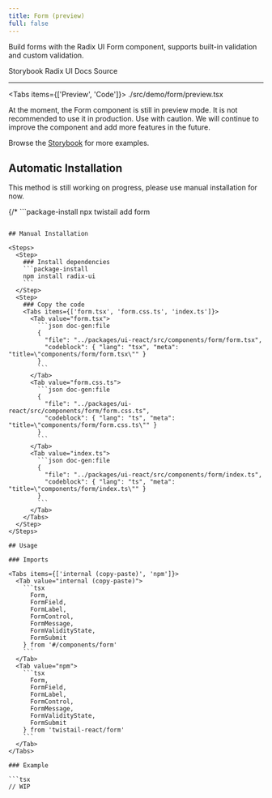 ```yaml
---
title: Form (preview)
full: false
---
```


Build forms with the Radix UI Form component, supports built-in validation and custom validation.

<Badges>
  <BadgeLink href="https://storybook.twistail.com/?path=/docs/base-components-form--docs" external>
    Storybook
  </BadgeLink>
  <BadgeLink href="https://www.radix-ui.com/primitives/docs/components/form#api-reference" external>
    Radix UI Docs
  </BadgeLink>
  <BadgeLink href="https://github.com/riipandi/twistail/tree/main/packages/ui-react/src/components/form" external>
    Source
  </BadgeLink>
</Badges>

---


<Tabs items={['Preview', 'Code']}>
  <Tab value="Preview" className="rounded-b-xl flex min-h-44 flex-wrap items-center justify-center gap-4 py-20 not-prose">
    <Demo />
  </Tab>
  <Tab value="Code">
    <include cwd lang="tsx">./src/demo/form/preview.tsx</include>
  </Tab>
</Tabs>

<Callout type='warn' title='Attention'>
  At the moment, the Form component is still in preview mode. It is not recommended to use it in production.
  Use with caution. We will continue to improve the component and add more features in the future.
</Callout>

Browse the [Storybook](https://storybook.twistail.com/?path=/docs/layout-components-form--docs) for more examples.

## Automatic Installation

<Callout type='warn'>
  This method is still working on progress, please use manual installation for now.
</Callout>

{/* ```package-install
npx twistail add form
``` */}

## Manual Installation

<Steps>
  <Step>
    ### Install dependencies
    ```package-install
    npm install radix-ui
    ```
  </Step>
  <Step>
    ### Copy the code
    <Tabs items={['form.tsx', 'form.css.ts', 'index.ts']}>
      <Tab value="form.tsx">
        ```json doc-gen:file
        {
          "file": "../packages/ui-react/src/components/form/form.tsx",
          "codeblock": { "lang": "tsx", "meta": "title=\"components/form/form.tsx\"" }
        }
        ```
      </Tab>
      <Tab value="form.css.ts">
        ```json doc-gen:file
        {
          "file": "../packages/ui-react/src/components/form/form.css.ts",
          "codeblock": { "lang": "ts", "meta": "title=\"components/form/form.css.ts\"" }
        }
        ```
      </Tab>
      <Tab value="index.ts">
        ```json doc-gen:file
        {
          "file": "../packages/ui-react/src/components/form/index.ts",
          "codeblock": { "lang": "ts", "meta": "title=\"components/form/index.ts\"" }
        }
        ```
      </Tab>
    </Tabs>
  </Step>
</Steps>

## Usage

### Imports

<Tabs items={['internal (copy-paste)', 'npm']}>
  <Tab value="internal (copy-paste)">
    ```tsx
      Form,
      FormField,
      FormLabel,
      FormControl,
      FormMessage,
      FormValidityState,
      FormSubmit
    } from '#/components/form'
    ```
  </Tab>
  <Tab value="npm">
    ```tsx
      Form,
      FormField,
      FormLabel,
      FormControl,
      FormMessage,
      FormValidityState,
      FormSubmit
    } from 'twistail-react/form'
    ```
  </Tab>
</Tabs>

### Example

```tsx
// WIP
```
